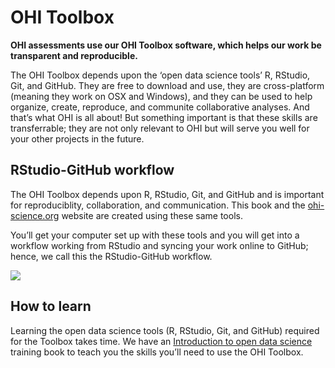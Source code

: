 # OHI Toolbox {#toolbox}

**OHI assessments use our OHI Toolbox software, which helps our work be transparent and reproducible.**  

The OHI Toolbox depends upon the 'open data science tools' R, RStudio, Git, and GitHub. They are free to download and use, they are cross-platform (meaning they work on OSX and Windows), and they can be used to help organize, create, reproduce, and communite collaborative analyses. And that's what OHI is all about! But something important is that these skills are transferrable; they are not only relevant to OHI but will serve you well for your other projects in the future.
 

## RStudio-GitHub workflow

The OHI Toolbox depends upon R, RStudio, Git, and GitHub and is important for reproduciblity, collaboration, and communication. This book and the [ohi-science.org](http://ohi-science.org) website are created using these same tools. 

You'll get your computer set up with these tools and you will get into a workflow working from RStudio and syncing your work online to GitHub; hence, we call this the RStudio-GitHub workflow. 


![](https://docs.google.com/drawings/d/1eEb8qlCWY5g0v19xMoW-Jc71cNr4GOacsxUK9FR8si4/pub?w=960&h=480)

## How to learn

Learning the open data science tools (R, RStudio, Git, and GitHub) required for the Toolbox takes time. We have an [Introduction to open data science](http://ohi-science.org/data-science-training/) training book to teach you the skills you'll need to use the OHI Toolbox. 

<!---
http://happygitwithr.com/troubleshooting.html
"Push/Pull buttons greyed out in RStudio"
"I have no idea if my local repo and my remote repo are connected."

## How you work

- commit often (i.e. bundled as tasks you complete)
- use the Git tab to help you check your work -- what files updated, does that make sense?

## How this fits with the OHI workflow

- High-level core v. tailorable (GitHub repo of data and code, you'll operate with an R package ohicore). See our [Best practices publication](https://peerj.com/articles/1503/) for more details (and add images here). 
- prep and full repos

## Developing these skills {#develop-skills}

2-day self-paced workshop: [Reproducible Science with RStudio and GitHub](http://jules32.github.io/2016-07-12-Oxford/overview/). This is a [Software Carpentry](https://software-carpentry.org/) workshop by our team to help you develop skills with the RStudio/GitHub workflow. Also best done with 2 screens so you can more easily follow along on your own computer. 

## Practice by updating your website

To get more comfortable with the RStudio-GitHub workflow, we'll update your website before diving deeper and learning R. This should already be set-up for you.  

Here is an [2-hour tutorial to get you started making free websites with RStudio’s R Markdown](https://jules32.github.io/rmarkdown-website-tutorial/first_observations.html) made by our team. This will let you practice with a non-OHI website. 

TODO julie: modify for OHI websites

When you're ready to update your own website:  

1. Go to github.com/OHI-Science/your-repo-key and double-check you have the `gh-pages` branch (like the one [here](https://jules32.github.io/rmarkdown-website-tutorial/first_observations.html#the-websites-repo)). You don't need to do any 'forking' like you did in the tutorial. Note: we're not going to talk about github 'forking' or 'branches' just yet, because you don't need to know, but see the end of the chapter for more info. 
1. Clone your repository to your local computer. 
1. Do a one-time-only thing to make sure that you have the `gh-pages` branch locally on your computer: Instructions are [here](https://github.com/OHI-Science/ohi-science.github.io/issues/21). You can also navigate here from the [Forum](http://ohi-science.org/resources/forum/).
1. Change things and see what happens! Try some different things in Markdown, save an image, etc. Also, look exactly at what other OHI+ project websites have done to get inspired and also borrow/modify their code!

- http://ohi-science.org/bhi/ <-> https://github.com/OHI-Science/bhi  
- http://ohi-science.org/mhi/ <-> https://github.com/OHI-Science/mhi  
- http://ohi-science.org/ohi-global/ <-> https://github.com/OHI-Science/ohi-global  


### Background on branches: master and gh-pages

#### What you need to know 

super powerful; parallel universe workspace. we'll just be taking advantage of the gh-pages, special branch.

#### Setting up

#### Switching branches

- make sure you've committed and pushed before switching (I compulsively pull each time again, just to be sure)
- if you have scripts open, it may say that they don't exist anymore and would you like to delete them. Say yes. They do exist, just in a different branch

#### Updating content

--->
